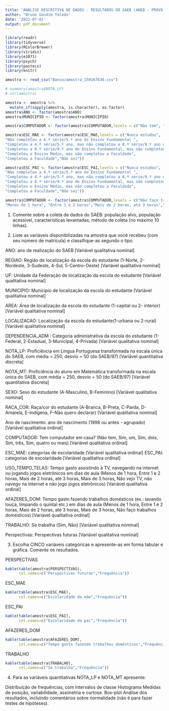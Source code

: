 ```yaml
---
title: "ANÁLISE DESCRITIVA DE DADOS - RESULTADOS DO SAEB (ANEB - PROVA BRASIL) - 2017"
author: "Bruno Gondim Toledo"
date: '2022-07-01'
output: pdf_document
---
```


```r

library(readr)
library(tidyverse)
library(RColorBrewer)
library(viridis)  
library(e1071)
library(psych)
library(pastecs)
library(knitr)

amostra <- read_csv("Banco/amostra_150167636.csv")

# summary(amostra$NOTA_LP)
# str(amostra)

amostra <- amostra %>%
  mutate_if(sapply(amostra, is.character), as.factor)
amostra$ANO <- factor(amostra$ANO)
amostra$MUNICIPIO <- factor(amostra$MUNICIPIO)

amostra$COMPUTADOR <- factor(amostra$COMPUTADOR,levels = c("Não tem", "Sim, um", "Sim, dois","Sim, três","quatro ou mais"))

amostra$ESC_MAE <- factor(amostra$ESC_MAE,levels = c("Nunca estudou",
"Não completou a 4.ª série/5.º ano do Ensino Fundamental ",
"Completou a 4.ª série/5.º ano, mas não completou a 8.ª série/9.º ano do Ensino Fundamental",
"Completou a 8.ª série/9.º ano do Ensino Fundamental, mas não completou o Ensino Médio",
"Completou o Ensino Médio, mas não completou a Faculdade",
"Completou a Faculdade","Não sei"))

amostra$ESC_PAI <- factor(amostra$ESC_PAI,levels = c("Nunca estudou",
"Não completou a 4.ª série/5.º ano do Ensino Fundamental ",
"Completou a 4.ª série/5.º ano, mas não completou a 8.ª série/9.º ano do Ensino Fundamental",
"Completou a 8.ª série/9.º ano do Ensino Fundamental, mas não completou o Ensino Médio",
"Completou o Ensino Médio, mas não completou a Faculdade",
"Completou a Faculdade","Não sei"))

amostra$COMPUTADOR <- factor(amostra$COMPUTADOR,levels = c("Não faço trabalhos domésticos",
"Menos de 1 hora", "Entre 1 e 2 horas","Mais de 2 horas, até 3 horas","Mais de 3 horas"))

```



1. Comente sobre a coleta de dados do SAEB: população alvo, população acessível, características levantadas, método de coleta (no máximo 10 linhas).



2. Liste as variáveis disponibilizadas na amostra que você recebeu (com seu número de matrícula) e classifique-as segundo o tipo.

ANO: ano de realização do SAEB [Variável qualitativa nominal]

REGIAO: Região de localização da escola do estudante (1-Norte, 2-Nordeste, 3-Sudeste, 4-Sul, 5-Centro-Oeste) [Variável qualitativa nominal]

UF: Unidade da Federação de localização da escola do estudante [Variável qualitativa nominal]

MUNICIPIO: Município de localização da escola do estudante [Variável qualitativa nominal]

AREA: Área de localização da escola do estudante (1-capital ou 2- interior) [Variável qualitativa nominal]

LOCALIZACAO: Localização da escola do estudante(1-urbana ou 2-rural) [Variável qualitativa nominal]

DEPENDENCIA_ADM : Categoria administrativa da escola do estudante (1-Federal, 2-Estadual, 3-Municipal, 4-Privada) [Variável qualitativa nominal]

NOTA_LP: Proficiência em Língua Portuguesa transformada na escala única do SAEB, com média = 250, desvio = 50 (do SAEB/97) [Variável quantitativa discreta]

NOTA_MT: Proficiência do aluno em Matemática transformada na escala única do SAEB, com média = 250, desvio = 50 (do SAEB/97) [Variável quantitativa discreta]

SEXO: Sexo do estudante (A-Masculino, B-Feminino) [Variável qualitativa nominal]

RACA_COR: Raça/cor do estudante (A-Branca, B-Preta, C-Parda, D-Amarela, E-Indígena, F-Não quero declarar) [Variável qualitativa nominal]

Ano de nascimento:  ano de nascimento (1998 ou antes - agrupado) [Variável qualitativa ordinal]

COMPUTADOR: Tem computador em casa? (Não tem, Sim, um, Sim, dois, Sim, três, Sim, quatro ou mais) [Variável qualitativa ordinal]


ESC_MAE:  categorias de escolaridade [Variável qualitativa ordinal]
ESC_PAI: categorias de escolaridade [Variável qualitativa ordinal]

USO_TEMPO_TELAS: Tempo gasto assistindo à TV, navegando na internet ou jogando jogos eletrônicos em dias de aula (Menos de 1 hora, Entre 1 e 2 horas, Mais de 2 horas, até 3 horas, Mais de 3 horas, Não vejo TV, não navego na internet e não jogo jogos eletrônicos) [Variável qualitativa ordinal]

AFAZERES_DOM:  Tempo gasto fazendo trabalhos domésticos (ex.: lavando louça, limpando o quintal etc.) em dias de aula (Menos de 1 hora, Entre 1 e 2 horas, Mais de 2 horas, até 3 horas, Mais de 3 horas, Não faço trabalhos domésticos) [Variável qualitativa ordinal]

TRABALHO: Se trabalha (Sim, Não) [Variável qualitativa nominal]

Perspectivas: Perspectivas futuras [Variável qualitativa nominal]



3. Escolha CINCO variáveis categóricas e apresente-as em forma tabular e gráfica. Comente os resultados.

PERSPECTIVAS        
```r
kable(table(amostra$PERSPECTIVAS),
      col.names=c("Perspectivas futuras","Frequência"))
```

ESC_MAE         
```r
kable(table(amostra$ESC_MAE),
      col.names=c("Escolaridade da mãe","Frequência"))
```

ESC_PAI        
```r
kable(table(amostra$ESC_PAI),
      col.names=c("Escolaridade do pai","Frequência"))
```

AFAZERES_DOM         
```r
kable(table(amostra$AFAZERES_DOM),
      col.names=c("Tempo gasto fazendo trabalhos domésticos","Frequência"))
```

TRABALHO
```r
kable(table(amostra$TRABALHO),
      col.names=c("Se trabalha","Frequência"))
```



4. Para as variáveis quantitativas NOTA_LP e NOTA_MT apresente:

Distribuição de frequências, com intervalos de classe
Histograma
Medidas de posição, variabilidade, assimetria e curtose.
Box-plot
Análise dos resultados, incluindo comentários sobre normalidade (não é para fazer testes de hipóteses).

